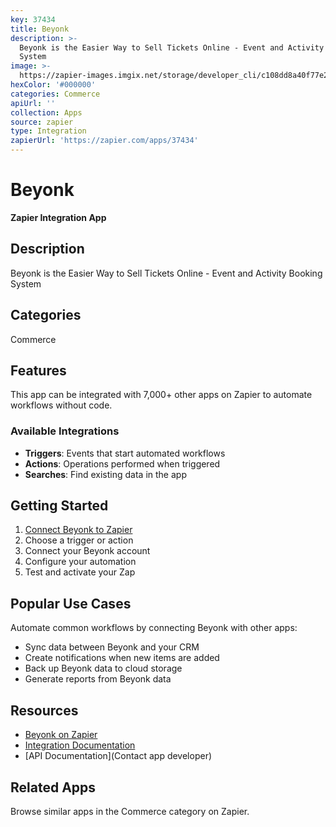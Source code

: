 ```yaml
---
key: 37434
title: Beyonk
description: >-
  Beyonk is the Easier Way to Sell Tickets Online - Event and Activity Booking
  System
image: >-
  https://zapier-images.imgix.net/storage/developer_cli/c108dd8a40f77e2a379ea743bb265bfa.png?auto=format%2Ccompress&ixlib=python-3.0.0&q=50
hexColor: '#000000'
categories: Commerce
apiUrl: ''
collection: Apps
source: zapier
type: Integration
zapierUrl: 'https://zapier.com/apps/37434'
---
```

# Beyonk

**Zapier Integration App**

## Description

Beyonk is the Easier Way to Sell Tickets Online - Event and Activity Booking System

## Categories

Commerce

## Features

This app can be integrated with 7,000+ other apps on Zapier to automate workflows without code.

### Available Integrations

- **Triggers**: Events that start automated workflows
- **Actions**: Operations performed when triggered
- **Searches**: Find existing data in the app

## Getting Started

1. [Connect Beyonk to Zapier](https://zapier.com/apps/37434)
2. Choose a trigger or action
3. Connect your Beyonk account
4. Configure your automation
5. Test and activate your Zap

## Popular Use Cases

Automate common workflows by connecting Beyonk with other apps:

- Sync data between Beyonk and your CRM
- Create notifications when new items are added
- Back up Beyonk data to cloud storage
- Generate reports from Beyonk data

## Resources

- [Beyonk on Zapier](https://zapier.com/apps/37434)
- [Integration Documentation](https://zapier.com/apps/37434/integrations)
- [API Documentation](Contact app developer)

## Related Apps

Browse similar apps in the Commerce category on Zapier.
